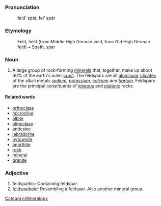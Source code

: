 ===Pronunciation===
:feld' spär, fel' spär

===Etymology===
:Feld, field (from Middle High German veld, from Old High German feld) + Spath, spar

===Noun===
#A large group of rock-forming [[mineral]]s that, together, make up about 60% of the earth's outer [[crust]]. The feldspars are all [[aluminum]] [[silicate]]s of the alkali metals ''[[sodium]], [[potassium]], [[calcium]] and [[barium]]''. Feldspars are the principal constituents of [[igneous]] and [[plutonic]] rocks.

====Related words====
*[[orthoclase]]
*[[microcline]]
*[[albite]]
*[[oligoclase]]
*[[andesine]]
*[[labradorite]]
*[[bytownite]]
*[[anorthite]]
*[[rock]]
*[[mineral]]
*[[granite]]

===Adjective===
#feldspathic: Containing feldspar.
#[[feldspathoid]]: Resembling a feldspar. Also another mineral group.

[[Category:Mineralogy]]